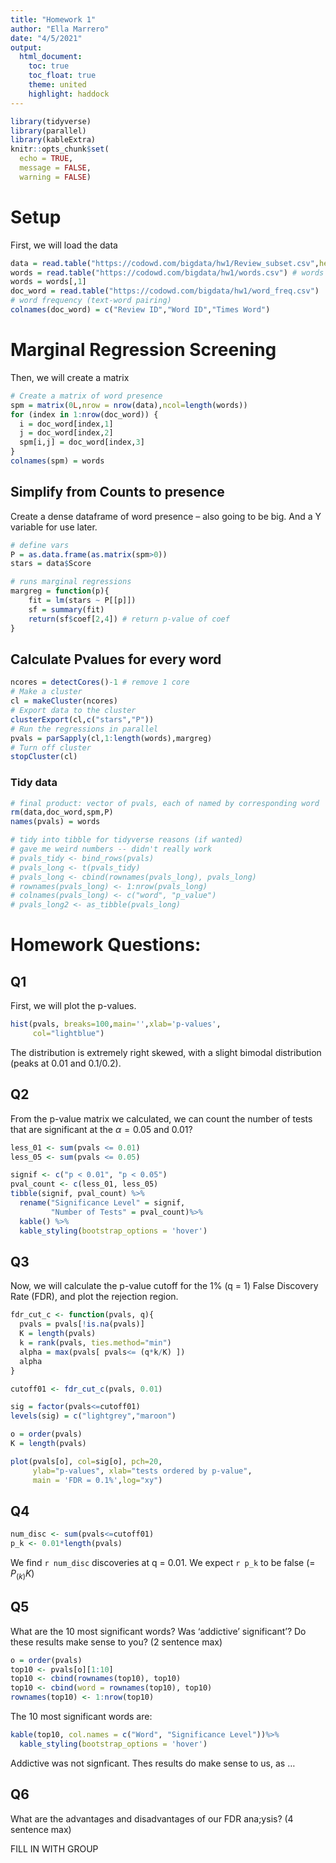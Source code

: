 ```yaml
---
title: "Homework 1"
author: "Ella Marrero"
date: "4/5/2021"
output: 
  html_document:
    toc: true 
    toc_float: true
    theme: united
    highlight: haddock
---
```


```r
library(tidyverse)
library(parallel)
library(kableExtra)
knitr::opts_chunk$set(
  echo = TRUE,
  message = FALSE,
  warning = FALSE) 
```

# Setup
First, we will load the data
```r
data = read.table("https://codowd.com/bigdata/hw1/Review_subset.csv",header=TRUE) # reviews
words = read.table("https://codowd.com/bigdata/hw1/words.csv") # words
words = words[,1]
doc_word = read.table("https://codowd.com/bigdata/hw1/word_freq.csv") 
# word frequency (text-word pairing)
colnames(doc_word) = c("Review ID","Word ID","Times Word")
```

# Marginal Regression Screening
Then, we will create a  matrix 
```r
# Create a matrix of word presence
spm = matrix(0L,nrow = nrow(data),ncol=length(words))
for (index in 1:nrow(doc_word)) {
  i = doc_word[index,1]
  j = doc_word[index,2]
  spm[i,j] = doc_word[index,3]
}
colnames(spm) = words
```

## Simplify from Counts to presence
Create a dense dataframe of word presence -- also going to be big. And a Y variable for use later. 
```r
# define vars
P = as.data.frame(as.matrix(spm>0)) 
stars = data$Score

# runs marginal regressions 
margreg = function(p){
	fit = lm(stars ~ P[[p]])
	sf = summary(fit)
	return(sf$coef[2,4]) # return p-value of coef
}
```

## Calculate Pvalues for every word
```r
ncores = detectCores()-1 # remove 1 core
# Make a cluster
cl = makeCluster(ncores) 
# Export data to the cluster
clusterExport(cl,c("stars","P")) 
# Run the regressions in parallel
pvals = parSapply(cl,1:length(words),margreg)
# Turn off cluster
stopCluster(cl)
```

### Tidy data
```r
# final product: vector of pvals, each of named by corresponding word
rm(data,doc_word,spm,P)
names(pvals) = words
```

```r
# tidy into tibble for tidyverse reasons (if wanted)
# gave me weird numbers -- didn't really work
# pvals_tidy <- bind_rows(pvals)
# pvals_long <- t(pvals_tidy)
# pvals_long <- cbind(rownames(pvals_long), pvals_long)
# rownames(pvals_long) <- 1:nrow(pvals_long)
# colnames(pvals_long) <- c("word", "p_value")
# pvals_long2 <- as_tibble(pvals_long)
```

# Homework Questions:

## Q1
First, we will plot the p-values.

```r
hist(pvals, breaks=100,main='',xlab='p-values',
     col="lightblue") 
```

The distribution is extremely right skewed, with a slight bimodal distribution (peaks at 0.01 and 0.1/0.2).

## Q2
From the p-value matrix we calculated, we can count the number of tests that are significant at the $\alpha=0.05$ and $0.01$?

```r
less_01 <- sum(pvals <= 0.01)
less_05 <- sum(pvals <= 0.05)
```

```r
signif <- c("p < 0.01", "p < 0.05")
pval_count <- c(less_01, less_05)
tibble(signif, pval_count) %>%
  rename("Significance Level" = signif,
         "Number of Tests" = pval_count)%>%
  kable() %>%
  kable_styling(bootstrap_options = 'hover')
```

## Q3
Now, we will calculate the p-value cutoff for the 1% (q = 1) False Discovery Rate (FDR), and plot the rejection region.

```r
fdr_cut_c <- function(pvals, q){
  pvals = pvals[!is.na(pvals)]
  K = length(pvals)
  k = rank(pvals, ties.method="min")
  alpha = max(pvals[ pvals<= (q*k/K) ])
  alpha
}

cutoff01 <- fdr_cut_c(pvals, 0.01)
```

```r
sig = factor(pvals<=cutoff01)
levels(sig) = c("lightgrey","maroon")

o = order(pvals)
K = length(pvals)

plot(pvals[o], col=sig[o], pch=20, 
     ylab="p-values", xlab="tests ordered by p-value", 
     main = 'FDR = 0.1%',log="xy")
```

## Q4
```r
num_disc <- sum(pvals<=cutoff01)
p_k <- 0.01*length(pvals)
```

We find `r num_disc` discoveries at q = 0.01. We expect `r p_k` to be false (= $P_{(k)}K$)

## Q5

What are the 10 most significant words?  Was 'addictive' significant'? Do these results make sense to you? (2 sentence max)  

```r
o = order(pvals)
top10 <- pvals[o][1:10]
top10 <- cbind(rownames(top10), top10)
top10 <- cbind(word = rownames(top10), top10)
rownames(top10) <- 1:nrow(top10)
```

The 10 most significant words are:
```r
kable(top10, col.names = c("Word", "Significance Level"))%>%
  kable_styling(bootstrap_options = 'hover')
```

Addictive was not signficant. Thes results do make sense to us, as ...


## Q6
What are the advantages and disadvantages of our FDR ana;ysis? (4 sentence max)  

FILL IN WITH GROUP

